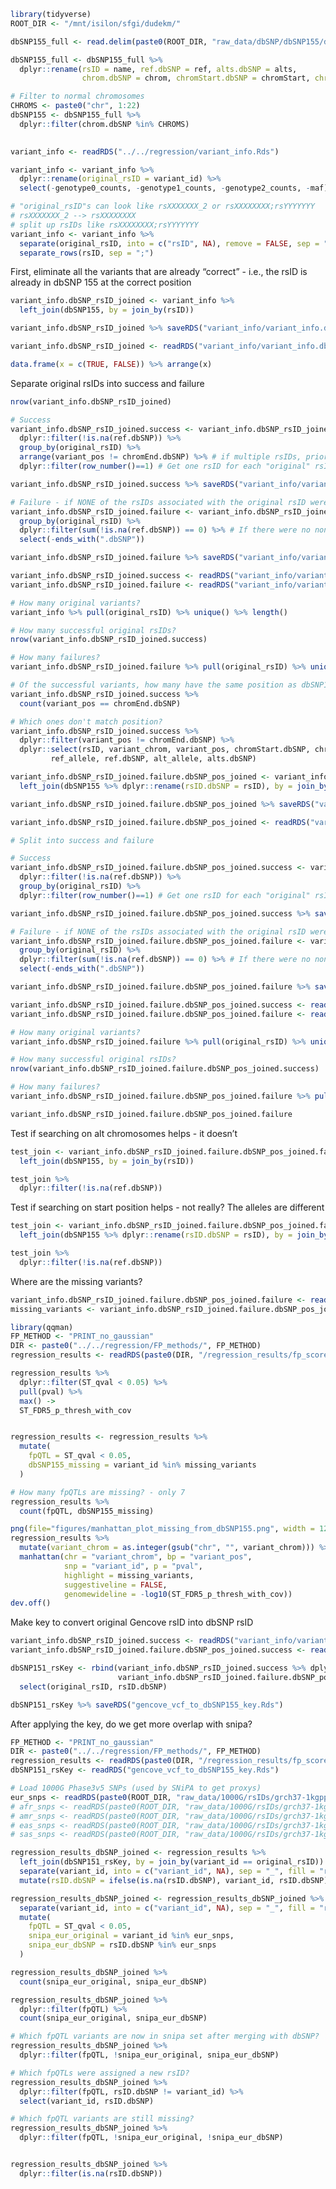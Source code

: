 ```r
library(tidyverse)
ROOT_DIR <- "/mnt/isilon/sfgi/dudekm/"
```


```r
dbSNP155_full <- read.delim(paste0(ROOT_DIR, "raw_data/dbSNP/dbSNP155/dbSnp155Common.cut.tsv"))

dbSNP155_full <- dbSNP155_full %>%
  dplyr::rename(rsID = name, ref.dbSNP = ref, alts.dbSNP = alts, 
                chrom.dbSNP = chrom, chromStart.dbSNP = chromStart, chromEnd.dbSNP = chromEnd)

# Filter to normal chromosomes
CHROMS <- paste0("chr", 1:22)
dbSNP155 <- dbSNP155_full %>%
  dplyr::filter(chrom.dbSNP %in% CHROMS)
  
```


```r
variant_info <- readRDS("../../regression/variant_info.Rds")

variant_info <- variant_info %>%
  dplyr::rename(original_rsID = variant_id) %>%
  select(-genotype0_counts, -genotype1_counts, -genotype2_counts, -maf) 

# "original_rsID"s can look like rsXXXXXXX_2 or rsXXXXXXXX;rsYYYYYYY
# rsXXXXXXX_2 --> rsXXXXXXXX
# split up rsIDs like rsXXXXXXXX;rsYYYYYYY
variant_info <- variant_info %>%
  separate(original_rsID, into = c("rsID", NA), remove = FALSE, sep = "_", fill = "right") %>%
  separate_rows(rsID, sep = ";")
```

First, eliminate all the variants that are already "correct" - i.e., the rsID is already in dbSNP 155 at the correct position
```r
variant_info.dbSNP_rsID_joined <- variant_info %>%
  left_join(dbSNP155, by = join_by(rsID))

variant_info.dbSNP_rsID_joined %>% saveRDS("variant_info/variant_info.dbSNP_rsID_joined.Rds")
```

```r
variant_info.dbSNP_rsID_joined <- readRDS("variant_info/variant_info.dbSNP_rsID_joined.Rds")
```

```r
data.frame(x = c(TRUE, FALSE)) %>% arrange(x)
```


Separate original rsIDs into success and failure
```r
nrow(variant_info.dbSNP_rsID_joined)

# Success
variant_info.dbSNP_rsID_joined.success <- variant_info.dbSNP_rsID_joined %>%
  dplyr::filter(!is.na(ref.dbSNP)) %>%
  group_by(original_rsID) %>%
  arrange(variant_pos != chromEnd.dbSNP) %>% # if multiple rsIDs, prioritize the one with the correct position
  dplyr::filter(row_number()==1) # Get one rsID for each "original" rsID

variant_info.dbSNP_rsID_joined.success %>% saveRDS("variant_info/variant_info.dbSNP_rsID_joined.success.Rds")

# Failure - if NONE of the rsIDs associated with the original rsID were matched
variant_info.dbSNP_rsID_joined.failure <- variant_info.dbSNP_rsID_joined %>%
  group_by(original_rsID) %>%
  dplyr::filter(sum(!is.na(ref.dbSNP)) == 0) %>% # If there were no non-missing rows for the original rsID
  select(-ends_with(".dbSNP"))

variant_info.dbSNP_rsID_joined.failure %>% saveRDS("variant_info/variant_info.dbSNP_rsID_joined.failure.Rds")
```

```r
variant_info.dbSNP_rsID_joined.success <- readRDS("variant_info/variant_info.dbSNP_rsID_joined.success.Rds")
variant_info.dbSNP_rsID_joined.failure <- readRDS("variant_info/variant_info.dbSNP_rsID_joined.failure.Rds")
```



```r
# How many original variants?
variant_info %>% pull(original_rsID) %>% unique() %>% length()

# How many successful original rsIDs?
nrow(variant_info.dbSNP_rsID_joined.success) 

# How many failures?
variant_info.dbSNP_rsID_joined.failure %>% pull(original_rsID) %>% unique() %>% length()

# Of the successful variants, how many have the same position as dbSNP155?
variant_info.dbSNP_rsID_joined.success %>% 
  count(variant_pos == chromEnd.dbSNP)

# Which ones don't match position?
variant_info.dbSNP_rsID_joined.success %>% 
  dplyr::filter(variant_pos != chromEnd.dbSNP) %>%
  dplyr::select(rsID, variant_chrom, variant_pos, chromStart.dbSNP, chromEnd.dbSNP,
         ref_allele, ref.dbSNP, alt_allele, alts.dbSNP)
```


```r
variant_info.dbSNP_rsID_joined.failure.dbSNP_pos_joined <- variant_info.dbSNP_rsID_joined.failure %>%
  left_join(dbSNP155 %>% dplyr::rename(rsID.dbSNP = rsID), by = join_by(variant_chrom == chrom.dbSNP, variant_pos == chromEnd.dbSNP))

variant_info.dbSNP_rsID_joined.failure.dbSNP_pos_joined %>% saveRDS("variant_info/variant_info.dbSNP_rsID_joined.failure.dbSNP_pos_joined.Rds")
```

```r
variant_info.dbSNP_rsID_joined.failure.dbSNP_pos_joined <- readRDS("variant_info/variant_info.dbSNP_rsID_joined.failure.dbSNP_pos_joined.Rds")
```


```r
# Split into success and failure

# Success
variant_info.dbSNP_rsID_joined.failure.dbSNP_pos_joined.success <- variant_info.dbSNP_rsID_joined.failure.dbSNP_pos_joined %>%
  dplyr::filter(!is.na(ref.dbSNP)) %>%
  group_by(original_rsID) %>%
  dplyr::filter(row_number()==1) # Get one rsID for each "original" rsID

variant_info.dbSNP_rsID_joined.failure.dbSNP_pos_joined.success %>% saveRDS("variant_info/variant_info.dbSNP_rsID_joined.failure.dbSNP_pos_joined.success.Rds")

# Failure - if NONE of the rsIDs associated with the original rsID were matched
variant_info.dbSNP_rsID_joined.failure.dbSNP_pos_joined.failure <- variant_info.dbSNP_rsID_joined.failure.dbSNP_pos_joined %>%
  group_by(original_rsID) %>%
  dplyr::filter(sum(!is.na(ref.dbSNP)) == 0) %>% # If there were no non-missing rows for the original rsID
  select(-ends_with(".dbSNP"))

variant_info.dbSNP_rsID_joined.failure.dbSNP_pos_joined.failure %>% saveRDS("variant_info/variant_info.dbSNP_rsID_joined.failure.dbSNP_pos_joined.failure.Rds")
```

```r
variant_info.dbSNP_rsID_joined.failure.dbSNP_pos_joined.success <- readRDS("variant_info/variant_info.dbSNP_rsID_joined.failure.dbSNP_pos_joined.success.Rds")
variant_info.dbSNP_rsID_joined.failure.dbSNP_pos_joined.failure <- readRDS("variant_info/variant_info.dbSNP_rsID_joined.failure.dbSNP_pos_joined.failure.Rds")
```


```r
# How many original variants?
variant_info.dbSNP_rsID_joined.failure %>% pull(original_rsID) %>% unique() %>% length()

# How many successful original rsIDs?
nrow(variant_info.dbSNP_rsID_joined.failure.dbSNP_pos_joined.success) 

# How many failures?
variant_info.dbSNP_rsID_joined.failure.dbSNP_pos_joined.failure %>% pull(original_rsID) %>% unique() %>% length()
```

```r
variant_info.dbSNP_rsID_joined.failure.dbSNP_pos_joined.failure
```

Test if searching on alt chromosomes helps - it doesn't
```r
test_join <- variant_info.dbSNP_rsID_joined.failure.dbSNP_pos_joined.failure %>%
  left_join(dbSNP155, by = join_by(rsID))

test_join %>%
  dplyr::filter(!is.na(ref.dbSNP))
```

Test if searching on start position helps - not really? The alleles are different
```r
test_join <- variant_info.dbSNP_rsID_joined.failure.dbSNP_pos_joined.failure %>%
  left_join(dbSNP155 %>% dplyr::rename(rsID.dbSNP = rsID), by = join_by(variant_chrom == chrom.dbSNP, variant_pos == chromStart.dbSNP))

test_join %>%
  dplyr::filter(!is.na(ref.dbSNP))
```

Where are the missing variants?
```r
variant_info.dbSNP_rsID_joined.failure.dbSNP_pos_joined.failure <- readRDS("variant_info/variant_info.dbSNP_rsID_joined.failure.dbSNP_pos_joined.failure.Rds")
missing_variants <- variant_info.dbSNP_rsID_joined.failure.dbSNP_pos_joined.failure %>% pull(original_rsID) %>% unique()

library(qqman)
FP_METHOD <- "PRINT_no_gaussian"
DIR <- paste0("../../regression/FP_methods/", FP_METHOD)
regression_results <- readRDS(paste0(DIR, "/regression_results/fp_score_covariates_genotype_regression.Rds"))

regression_results %>%
  dplyr::filter(ST_qval < 0.05) %>%
  pull(pval) %>%
  max() ->
  ST_FDR5_p_thresh_with_cov


regression_results <- regression_results %>% 
  mutate(
    fpQTL = ST_qval < 0.05,
    dbSNP155_missing = variant_id %in% missing_variants
  )

# How many fpQTLs are missing? - only 7
regression_results %>% 
  count(fpQTL, dbSNP155_missing)

```

```r
png(file="figures/manhattan_plot_missing_from_dbSNP155.png", width = 1200, height = 600)
regression_results %>%
  mutate(variant_chrom = as.integer(gsub("chr", "", variant_chrom))) %>%
  manhattan(chr = "variant_chrom", bp = "variant_pos", 
            snp = "variant_id", p = "pval",
            highlight = missing_variants,
            suggestiveline = FALSE,
            genomewideline = -log10(ST_FDR5_p_thresh_with_cov))
dev.off()
```


Make key to convert original Gencove rsID into dbSNP rsID
```r
variant_info.dbSNP_rsID_joined.success <- readRDS("variant_info/variant_info.dbSNP_rsID_joined.success.Rds")
variant_info.dbSNP_rsID_joined.failure.dbSNP_pos_joined.success <- readRDS("variant_info/variant_info.dbSNP_rsID_joined.failure.dbSNP_pos_joined.success.Rds")
```

```r
dbSNP151_rsKey <- rbind(variant_info.dbSNP_rsID_joined.success %>% dplyr::rename(rsID.dbSNP = rsID),
                        variant_info.dbSNP_rsID_joined.failure.dbSNP_pos_joined.success) %>%
  select(original_rsID, rsID.dbSNP)

dbSNP151_rsKey %>% saveRDS("gencove_vcf_to_dbSNP155_key.Rds")
```


After applying the key, do we get more overlap with snipa?
```r
FP_METHOD <- "PRINT_no_gaussian"
DIR <- paste0("../../regression/FP_methods/", FP_METHOD)
regression_results <- readRDS(paste0(DIR, "/regression_results/fp_score_covariates_genotype_regression.Rds"))
dbSNP151_rsKey <- readRDS("gencove_vcf_to_dbSNP155_key.Rds")


```


```r
# Load 1000G Phase3v5 SNPs (used by SNiPA to get proxys)
eur_snps <- readRDS(paste0(ROOT_DIR, "raw_data/1000G/rsIDs/grch37-1kgpp3v5-eur-rsIDs.Rds"))
# afr_snps <- readRDS(paste0(ROOT_DIR, "raw_data/1000G/rsIDs/grch37-1kgpp3v5-afr-rsIDs.Rds"))
# amr_snps <- readRDS(paste0(ROOT_DIR, "raw_data/1000G/rsIDs/grch37-1kgpp3v5-amr-rsIDs.Rds"))
# eas_snps <- readRDS(paste0(ROOT_DIR, "raw_data/1000G/rsIDs/grch37-1kgpp3v5-eas-rsIDs.Rds"))
# sas_snps <- readRDS(paste0(ROOT_DIR, "raw_data/1000G/rsIDs/grch37-1kgpp3v5-sas-rsIDs.Rds"))
```

```r
regression_results_dbSNP_joined <- regression_results %>%
  left_join(dbSNP151_rsKey, by = join_by(variant_id == original_rsID)) %>%
  separate(variant_id, into = c("variant_id", NA), sep = "_", fill = "right") %>%
  mutate(rsID.dbSNP = ifelse(is.na(rsID.dbSNP), variant_id, rsID.dbSNP))

regression_results_dbSNP_joined <- regression_results_dbSNP_joined %>%
  separate(variant_id, into = c("variant_id", NA), sep = "_", fill = "right") %>%
  mutate(
    fpQTL = ST_qval < 0.05,
    snipa_eur_original = variant_id %in% eur_snps,
    snipa_eur_dbSNP = rsID.dbSNP %in% eur_snps
  )
```




```r
regression_results_dbSNP_joined %>%
  count(snipa_eur_original, snipa_eur_dbSNP)

regression_results_dbSNP_joined %>%
  dplyr::filter(fpQTL) %>%
  count(snipa_eur_original, snipa_eur_dbSNP)

# Which fpQTL variants are now in snipa set after merging with dbSNP?
regression_results_dbSNP_joined %>%
  dplyr::filter(fpQTL, !snipa_eur_original, snipa_eur_dbSNP)

# Which fpQTLs were assigned a new rsID?
regression_results_dbSNP_joined %>%
  dplyr::filter(fpQTL, rsID.dbSNP != variant_id) %>%
  select(variant_id, rsID.dbSNP)

# Which fpQTL variants are still missing?
regression_results_dbSNP_joined %>%
  dplyr::filter(fpQTL, !snipa_eur_original, !snipa_eur_dbSNP)


regression_results_dbSNP_joined %>%
  dplyr::filter(is.na(rsID.dbSNP))
```




